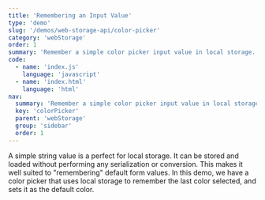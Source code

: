 ```yaml
---
title: 'Remembering an Input Value'
type: 'demo'
slug: '/demos/web-storage-api/color-picker'
category: 'webStorage'
order: 1
summary: 'Remember a simple color picker input value in local storage.'
code:
  - name: 'index.js'
    language: 'javascript'
  - name: 'index.html'
    language: 'html'
nav:
  summary: 'Remember a simple color picker input value in local storage.'
  key: 'colorPicker'
  parent: 'webStorage'
  group: 'sidebar'
  order: 1
---
```


A simple string value is a perfect for local storage. It can be stored and loaded without performing any serialization or conversion. 
This makes it well suited to "remembering" default form values. In this demo, we have a color picker that uses local storage to remember
the last color selected, and sets it as the default color.
